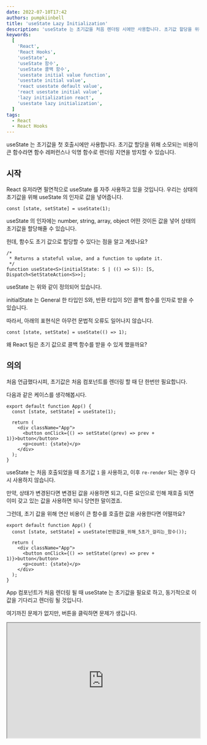 ```yaml
---
date: 2022-07-10T17:42
authors: pumpkiinbell
title: 'useState Lazy Initialization'
description: 'useState 는 초기값을 처음 렌더링 시에만 사용합니다. 초기값 할당을 위해 소모되는 비용이 큰 함수라면 함수 레퍼런스나 익명 함수로 렌더링 지연을 방지할 수 있습니다.'
keywords:
  [
    'React',
    'React Hooks',
    'useState',
    'useState 함수',
    'useState 콜백 함수',
    'usestate initial value function',
    'usestate initial value',
    'react usestate default value',
    'react usestate initial value',
    'lazy initialization react',
    'usestate lazy initialization',
  ]
tags:
  - React
  - React Hooks
---
```


useState 는 초기값을 첫 호출시에만 사용합니다. 초기값 할당을 위해 소모되는 비용이 큰 함수라면 함수 레퍼런스나 익명 함수로 렌더링 지연을 방지할 수 있습니다.

<!--truncate-->

## 시작

React 유저라면 필연적으로 useState 를 자주 사용하고 있을 것입니다. 우리는 상태의 초기값을 위해 useState 의 인자로 값을 넣어줍니다.

```tsx
const [state, setState] = useState(1);
```

useState 의 인자에는 number, string, array, object 어떤 것이든 값을 넣어 상태의 초기값을 할당해줄 수 있습니다.

헌데, 함수도 초기 값으로 할당할 수 있다는 점을 알고 계셨나요?

```tsx
/*
 * Returns a stateful value, and a function to update it.
 */
function useState<S>(initialState: S | (() => S)): [S, Dispatch<SetStateAction<S>>];
```

useState 는 위와 같이 정의되어 있습니다.

initialState 는 General 한 타입인 S와, 반환 타입이 S인 콜백 함수를 인자로 받을 수 있습니다.

따라서, 아래의 표현식은 아무런 문법적 오류도 일어나지 않습니다.

```tsx
const [state, setState] = useState(() => 1);
```

왜 React 팀은 초기 값으로 콜백 함수를 받을 수 있게 했을까요?

## 의의

처음 언급했다시피, 초기값은 처음 컴포넌트를 렌더링 할 때 단 한번만 필요합니다.

다음과 같은 케이스를 생각해봅시다.

```tsx
export default function App() {
  const [state, setState] = useState(1);

  return (
    <div className="App">
      <button onClick={() => setState((prev) => prev + 1)}>button</button>
      <p>count: {state}</p>
    </div>
  );
}
```

useState 는 처음 호출되었을 때 초기값 `1` 을 사용하고, 이후 `re-render` 되는 경우 다시 사용하지 않습니다.

만약, 상태가 변경된다면 변경된 값을 사용하면 되고, 다른 요인으로 인해 재호출 되면 이미 갖고 있는 값을 사용하면 되니 당연한 말이겠죠.

그런데, 초기 값을 위해 연산 비용이 큰 함수를 호출한 값을 사용한다면 어떨까요?

```tsx
export default function App() {
  const [state, setState] = useState(반환값을_위해_5초가_걸리는_함수());

  return (
    <div className="App">
      <button onClick={() => setState((prev) => prev + 1)}>button</button>
      <p>count: {state}</p>
    </div>
  );
}
```

App 컴포넌트가 처음 렌더링 될 때 useState 는 초기값을 필요로 하고, 동기적으로 이 값을 기다리고 렌더링 될 것입니다.

여기까진 문제가 없지만, 버튼을 클릭하면 문제가 생깁니다.

<iframe
  src="https://codesandbox.io/embed/usestate-initial-value-as-function-1-5pormp?fontsize=14&hidenavigation=1&theme=dark"
  width="100%"
  height="300"
  title="UseState Initial Value as Function-2"
  allow="accelerometer; ambient-light-sensor; camera; encrypted-media; geolocation; gyroscope; hid; microphone; midi; payment; usb; vr; xr-spatial-tracking"
  sandbox="allow-forms allow-modals allow-popups allow-presentation allow-same-origin allow-scripts"
/>

눈에 띄게 렌더링이 지연됩니다. 왜 이렇게 될까요?

App 컴포넌트는 상태가 바뀌었으므로 `re-render` 되며 컴포넌트 내부의 로직을 다시 호출할 것입니다.

이 때, useState 의 인자로 넣어준 함수 호출식은 초기값을 사용하지 않음에도 호출됩니다. 이 때문에 렌더링 지연이 발생하는 것입니다.

이는 우리가 원한 동작 방식이 아닙니다. 어떻게 해결해야 할까요?

초기 값으로 함수를 넣어줬을 때의 함수를 넣어줌으로써 해결할 수 있습니다.

```tsx
export default function App() {
  const [state, setState] = useState(() => {
    return 반환값을_위해_5초가_걸리는_함수();
  });

  return (
    <div className="App">
      <button onClick={() => setState((prev) => prev + 1)}>button</button>
      <p>count: {state}</p>
    </div>
  );
}
```

처음 컴포넌트가 렌더링될 때 useState 는 초기값이 함수이면 전달된 함수를 호출합니다.

이전 케이스와 달리, `re-render` 가 되면 이 값을 사용하지 않으므로 UI blocking 이 사라진 모습을 확인할 수 있습니다.

<iframe
  src="https://codesandbox.io/embed/usestate-initial-value-as-function-2-vmpbg7?fontsize=14&hidenavigation=1&theme=dark"
  width="100%"
  height="300"
  title="UseState Initial Value as Function-2"
  allow="accelerometer; ambient-light-sensor; camera; encrypted-media; geolocation; gyroscope; hid; microphone; midi; payment; usb; vr; xr-spatial-tracking"
  sandbox="allow-forms allow-modals allow-popups allow-presentation allow-same-origin allow-scripts"
/>

## 정리

위와 같은 방법을 `useState lazy initialization` 이라고 합니다.

이러한 방식을 이용하여 초기값을 위해 비싼 비용이 드는 함수가 있다면, 함수를 초기값으로 할당하여 렌더링 지연을 방지할 수 있습니다.
